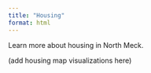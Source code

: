 ```yaml
---
title: "Housing"
format: html
---
```


Learn more about housing in North Meck.

(add housing map visualizations here)
